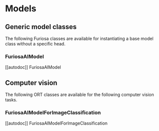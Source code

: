 <!--Copyright 2023 The HuggingFace Team. All rights reserved.

Licensed under the Apache License, Version 2.0 (the "License"); you may not use this file except in compliance with
the License. You may obtain a copy of the License at

http://www.apache.org/licenses/LICENSE-2.0

Unless required by applicable law or agreed to in writing, software distributed under the License is distributed on
an "AS IS" BASIS, WITHOUT WARRANTIES OR CONDITIONS OF ANY KIND, either express or implied. See the License for the
specific language governing permissions and limitations under the License.
-->

# Models

## Generic model classes

The following Furiosa classes are available for instantiating a base model class without a specific head.

### FuriosaAIModel

[[autodoc]] FuriosaAIModel

## Computer vision

The following ORT classes are available for the following computer vision tasks.

### FuriosaAIModelForImageClassification

[[autodoc]] FuriosaAIModelForImageClassification
